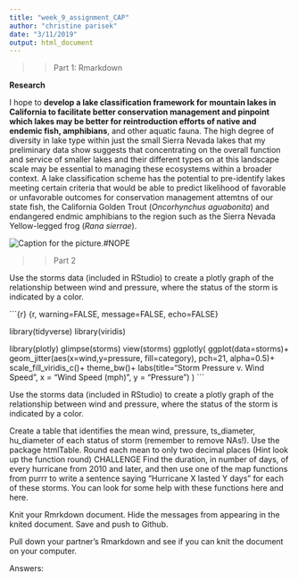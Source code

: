 ```yaml
---
title: "week_9_assignment_CAP"
author: "christine parisek"
date: "3/11/2019"
output: html_document
---
```


>> Part 1: Rmarkdown

**Research**
 
I hope to **develop a lake classification framework for mountain lakes in California to facilitate better conservation management and pinpoint which lakes may be better for reintroduction efforts of native and endemic fish, amphibians**, and other aquatic fauna. The high degree of diversity in lake type within just the small Sierra Nevada lakes that my preliminary data show suggests that concentrating on the overall function and service of smaller lakes and their different types on at this landscape scale may be essential to managing these ecosystems within a broader context. A lake classification scheme has the potential to pre-identify lakes meeting certain criteria that would be able to predict likelihood of favorable or unfavorable outcomes for conservation management attemtns of our state fish, the California Golden Trout (_Oncorhynchus aguabonita_) and endangered endmic amphibians to the region such as the Sierra Nevada Yellow-legged frog (_Rana sierrae_).

![Caption for the picture.](C:/MacintochHD/users/christineparisek/Pictures/IMG_7716.PNG)#NOPE 




>> Part 2

Use the storms data (included in RStudio) to create a plotly graph of the relationship between wind and pressure, where the status of the storm is indicated by a color.

```{r} {r, warning=FALSE, message=FALSE, echo=FALSE}

library(tidyverse)
library(viridis)

library(plotly)
glimpse(storms)
view(storms)
ggplotly(
  ggplot(data=storms)+
    geom_jitter(aes(x=wind,y=pressure, fill=category), pch=21, alpha=0.5)+
    scale_fill_viridis_c()+
  theme_bw()+
  labs(title="Storm Pressure v. Wind Speed", x = "Wind Speed (mph)", y = "Pressure")
)
```




Use the storms data (included in RStudio) to create a plotly graph of the relationship between wind and pressure, where the status of the storm is indicated by a color.

Create a table that identifies the mean wind, pressure, ts_diameter, hu_diameter of each status of storm (remember to remove NAs!). Use the package htmlTable. Round each mean to only two decimal places (Hint
look up the function round)
CHALLENGE Find the duration, in number of days, of every hurricane from 2010 and later, and then use one of the map functions from purrr to write a sentence saying “Hurricane X lasted Y days” for each of these storms. You can look for some help with these functions here and here.

Knit your Rmrkdown document. Hide the messages from appearing in the knited document. Save and push to Github.

Pull down your partner’s Rmarkdown and see if you can knit the document on your computer.

Answers: